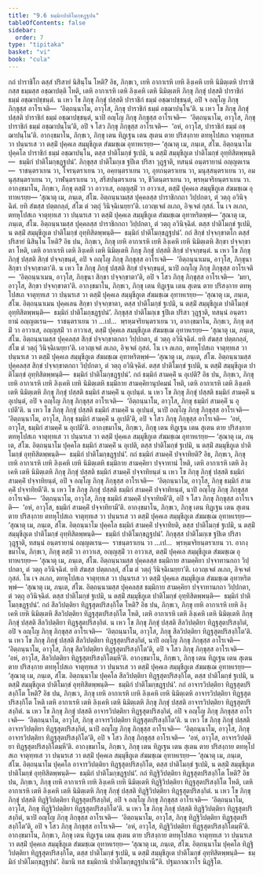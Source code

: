 ```yaml
---
title: "9.6 ธมฺมิกปาติโมกฺขฏฺฐปน"
tableOfContents: false
sidebar:
  order: 7
type: "tipitaka"
basket: "vi"
book: "cula"
---
```



<DynamicBreadcrumb />

<Division number="388" book="cula">

<Paragraph number="1894" book="cula">
กถํ ปาราชิโก ตสฺสํ ปริสายํ นิสินฺโน โหติ? อิธ, ภิกฺขเว, เยหิ อากาเรหิ เยหิ ลิงฺเคหิ เยหิ นิมิตฺเตหิ ปาราชิกสฺส ธมฺมสฺส อชฺฌาปตฺติ โหติ, เตหิ อากาเรหิ เตหิ ลิงฺเคหิ เตหิ นิมิตฺเตหิ ภิกฺขุ ภิกฺขุํ ปสฺสติ ปาราชิกํ ธมฺมํ อชฺฌาปชฺชนฺตํ. น เหว โข ภิกฺขุ ภิกฺขุํ ปสฺสติ ปาราชิกํ ธมฺมํ อชฺฌาปชฺชนฺตํ, อปิ จ อญฺโญ ภิกฺขุ ภิกฺขุสฺส อาโรเจติ—  ‘อิตฺถนฺนาโม, อาวุโส, ภิกฺขุ ปาราชิกํ ธมฺมํ อชฺฌาปนฺโน’ติ. น เหว โข ภิกฺขุ ภิกฺขุํ ปสฺสติ ปาราชิกํ ธมฺมํ อชฺฌาปชฺชนฺตํ, นาปิ อญฺโญ ภิกฺขุ ภิกฺขุสฺส อาโรเจติ—  ‘อิตฺถนฺนาโม, อาวุโส, ภิกฺขุ ปาราชิกํ ธมฺมํ อชฺฌาปนฺโน’ติ, อปิ จ โสว ภิกฺขุ ภิกฺขุสฺส อาโรเจติ—  ‘อหํ, อาวุโส, ปาราชิกํ ธมฺมํ อชฺฌาปนฺโน’ติ. อากงฺขมาโน, ภิกฺขเว, ภิกฺขุ เตน ทิฏฺเฐน เตน สุเตน ตาย ปริสงฺกาย ตทหุโปสเถ จาตุทฺทเส วา ปนฺนรเส วา ตสฺมิํ ปุคฺคเล สมฺมุขีภูเต สํฆมชฺเฌ อุทาหเรยฺย—
</Paragraph>

<Paragraph number="1895" book="cula">
‘สุณาตุ เม, ภนฺเต, สํโฆ. อิตฺถนฺนาโม ปุคฺคโล ปาราชิกํ ธมฺมํ อชฺฌาปนฺโน, ตสฺส ปาติโมกฺขํ ฐเปมิ, น ตสฺมิํ สมฺมุขีภูเต ปาติโมกฺขํ อุทฺทิสิตพฺพนฺติ—  ธมฺมิกํ ปาติโมกฺขฏฺฐปนํ’.
</Paragraph>

</Division>
<Division number="389" book="cula">

<Paragraph number="1896" book="cula">
ภิกฺขุสฺส ปาติโมกฺเข ฐปิเต ปริสา วุฏฺฐาติ, ทสนฺนํ อนฺตรายานํ อญฺญตเรน—  ราชนฺตราเยน วา, โจรนฺตราเยน วา, อคฺยนฺตราเยน วา, อุทกนฺตราเยน วา, มนุสฺสนฺตราเยน วา, อมนุสฺสนฺตราเยน วา, วาฬนฺตราเยน วา, สรีสปนฺตราเยน วา, ชีวิตนฺตราเยน วา, พฺรหฺมจริยนฺตราเยน วา. อากงฺขมาโน, ภิกฺขเว, ภิกฺขุ ตสฺมิํ วา อาวาเส, อญฺญสฺมิํ วา อาวาเส, ตสฺมิํ ปุคฺคเล สมฺมุขีภูเต สํฆมชฺเฌ อุทาหเรยฺย—
</Paragraph>

<Paragraph number="1897" book="cula">
‘สุณาตุ เม, ภนฺเต, สํโฆ. อิตฺถนฺนามสฺส ปุคฺคลสฺส ปาราชิกกถา วิปฺปกตา, ตํ วตฺถุ อวินิจฺฉิตํ. ยทิ สํฆสฺส ปตฺตกลฺลํ, สํโฆ ตํ วตฺถุํ วินิจฺฉิเนยฺยา’ติ.
</Paragraph>

<Paragraph number="1898" book="cula">
เอวญฺเจตํ ลเภถ, อิจฺเจตํ กุสลํ. โน เจ ลเภถ, ตทหุโปสเถ จาตุทฺทเส วา ปนฺนรเส วา ตสฺมิํ ปุคฺคเล สมฺมุขีภูเต สํฆมชฺเฌ อุทาหริตพฺพํ—
</Paragraph>

<Paragraph number="1899" book="cula">
‘สุณาตุ เม, ภนฺเต, สํโฆ. อิตฺถนฺนามสฺส ปุคฺคลสฺส ปาราชิกกถา วิปฺปกตา, ตํ วตฺถุ อวินิจฺฉิตํ. ตสฺส ปาติโมกฺขํ ฐเปมิ, น ตสฺมิํ สมฺมุขีภูเต ปาติโมกฺขํ อุทฺทิสิตพฺพนฺติ—  ธมฺมิกํ ปาติโมกฺขฏฺฐปนํ’.
</Paragraph>

</Division>
<Division number="390" book="cula">

<Paragraph number="1900" book="cula">
กถํ สิกฺขํ ปจฺจกฺขาตโก ตสฺสํ ปริสายํ นิสินฺโน โหติ? อิธ ปน, ภิกฺขเว, ภิกฺขุ เยหิ อากาเรหิ เยหิ ลิงฺเคหิ เยหิ นิมิตฺเตหิ สิกฺขา ปจฺจกฺขาตา โหติ, เตหิ อากาเรหิ เตหิ ลิงฺเคหิ เตหิ นิมิตฺเตหิ ภิกฺขุ ภิกฺขุํ ปสฺสติ สิกฺขํ ปจฺจกฺขนฺตํ. น เหว โข ภิกฺขุ ภิกฺขุํ ปสฺสติ สิกฺขํ ปจฺจกฺขนฺตํ, อปิ จ อญฺโญ ภิกฺขุ ภิกฺขุสฺส อาโรเจติ—  ‘อิตฺถนฺนาเมน, อาวุโส, ภิกฺขุนา สิกฺขา ปจฺจกฺขาตา’ติ. น เหว โข ภิกฺขุ ภิกฺขุํ ปสฺสติ สิกฺขํ ปจฺจกฺขนฺตํ, นาปิ อญฺโญ ภิกฺขุ ภิกฺขุสฺส อาโรเจติ—  ‘อิตฺถนฺนาเมน, อาวุโส, ภิกฺขุนา สิกฺขา ปจฺจกฺขาตา’ติ, อปิ จ โสว ภิกฺขุ ภิกฺขุสฺส อาโรเจติ—  ‘มยา, อาวุโส, สิกฺขา ปจฺจกฺขาตา’ติ. อากงฺขมาโน, ภิกฺขเว, ภิกฺขุ เตน ทิฏฺเฐน เตน สุเตน ตาย ปริสงฺกาย ตทหุโปสเถ จาตุทฺทเส วา ปนฺนรเส วา ตสฺมิํ ปุคฺคเล สมฺมุขีภูเต สํฆมชฺเฌ อุทาหเรยฺย—
</Paragraph>

<Paragraph number="1901" book="cula">
‘สุณาตุ เม, ภนฺเต, สํโฆ. อิตฺถนฺนาเมน ปุคฺคเลน สิกฺขา ปจฺจกฺขาตา, ตสฺส ปาติโมกฺขํ ฐเปมิ, น ตสฺมิํ สมฺมุขีภูเต ปาติโมกฺขํ อุทฺทิสิตพฺพนฺติ—  ธมฺมิกํ ปาติโมกฺขฏฺฐปนํ’.
</Paragraph>

</Division>
<Division number="391" book="cula">

<Paragraph number="1902" book="cula">
ภิกฺขุสฺส ปาติโมกฺเข ฐปิเต ปริสา วุฏฺฐาติ, ทสนฺนํ อนฺตรายานํ อญฺญตเรน—  ราชนฺตราเยน วา …เป…  พฺรหฺมจริยนฺตราเยน วา, อากงฺขมาโน, ภิกฺขเว, ภิกฺขุ ตสฺมิํ วา อาวาเส, อญฺญสฺมิํ วา อาวาเส, ตสฺมิํ ปุคฺคเล สมฺมุขีภูเต สํฆมชฺเฌ อุทาหเรยฺย—
</Paragraph>

<Paragraph number="1903" book="cula">
‘สุณาตุ เม, ภนฺเต, สํโฆ. อิตฺถนฺนามสฺส ปุคฺคลสฺส สิกฺขํ ปจฺจกฺขาตกถา วิปฺปกตา, ตํ วตฺถุ อวินิจฺฉิตํ. ยทิ สํฆสฺส ปตฺตกลฺลํ, สํโฆ ตํ วตฺถุํ วินิจฺฉิเนยฺยา’ติ.
</Paragraph>

<Paragraph number="1904" book="cula">
เอวญฺเจตํ ลเภถ, อิจฺเจตํ กุสลํ. โน เจ ลเภถ, ตทหุโปสเถ จาตุทฺทเส วา ปนฺนรเส วา ตสฺมิํ ปุคฺคเล สมฺมุขีภูเต สํฆมชฺเฌ อุทาหริตพฺพํ—
</Paragraph>

<Paragraph number="1905" book="cula">
‘สุณาตุ เม, ภนฺเต, สํโฆ. อิตฺถนฺนามสฺส ปุคฺคลสฺส สิกฺขํ ปจฺจกฺขาตกถา วิปฺปกตา, ตํ วตฺถุ อวินิจฺฉิตํ. ตสฺส ปาติโมกฺขํ ฐเปมิ, น ตสฺมิํ สมฺมุขีภูเต ปาติโมกฺขํ อุทฺทิสิตพฺพนฺติ—  ธมฺมิกํ ปาติโมกฺขฏฺฐปนํ’.
</Paragraph>

</Division>
<Division number="392" book="cula">

<Paragraph number="1906" book="cula">
กถํ ธมฺมิกํ สามคฺคิํ น อุเปติ? อิธ ปน, ภิกฺขเว, ภิกฺขุ เยหิ อากาเรหิ เยหิ ลิงฺเคหิ เยหิ นิมิตฺเตหิ ธมฺมิกาย สามคฺคิยานุปคมนํ โหติ, เตหิ อากาเรหิ เตหิ ลิงฺเคหิ เตหิ นิมิตฺเตหิ ภิกฺขุ ภิกฺขุํ ปสฺสติ ธมฺมิกํ สามคฺคิํ น อุเปนฺตํ. น เหว โข ภิกฺขุ ภิกฺขุํ ปสฺสติ ธมฺมิกํ สามคฺคิํ น อุเปนฺตํ, อปิ จ อญฺโญ ภิกฺขุ ภิกฺขุสฺส อาโรเจติ—  ‘อิตฺถนฺนาโม, อาวุโส, ภิกฺขุ ธมฺมิกํ สามคฺคิํ น อุเปตี’ติ. น เหว โข ภิกฺขุ ภิกฺขุํ ปสฺสติ ธมฺมิกํ สามคฺคิํ น อุเปนฺตํ, นาปิ อญฺโญ ภิกฺขุ ภิกฺขุสฺส อาโรเจติ—  ‘อิตฺถนฺนาโม, อาวุโส, ภิกฺขุ ธมฺมิกํ สามคฺคิํ น อุเปตี’ติ, อปิ จ โสว ภิกฺขุ ภิกฺขุสฺส อาโรเจติ—  ‘อหํ, อาวุโส, ธมฺมิกํ สามคฺคิํ น อุเปมี’ติ. อากงฺขมาโน, ภิกฺขเว, ภิกฺขุ เตน ทิฏฺเฐน เตน สุเตน ตาย ปริสงฺกาย ตทหุโปสเถ จาตุทฺทเส วา ปนฺนรเส วา ตสฺมิํ ปุคฺคเล สมฺมุขีภูเต สํฆมชฺเฌ อุทาหเรยฺย—
</Paragraph>

<Paragraph number="1907" book="cula">
‘สุณาตุ เม, ภนฺเต, สํโฆ. อิตฺถนฺนาโม ปุคฺคโล ธมฺมิกํ สามคฺคิํ น อุเปติ, ตสฺส ปาติโมกฺขํ ฐเปมิ, น ตสฺมิํ สมฺมุขีภูเต ปาติโมกฺขํ อุทฺทิสิตพฺพนฺติ—  ธมฺมิกํ ปาติโมกฺขฏฺฐปนํ’.
</Paragraph>

</Division>
<Division number="393" book="cula">

<Paragraph number="1908" book="cula">
กถํ ธมฺมิกํ สามคฺคิํ ปจฺจาทิยติ? อิธ, ภิกฺขเว, ภิกฺขุ เยหิ อากาเรหิ เยหิ ลิงฺเคหิ เยหิ นิมิตฺเตหิ ธมฺมิกาย สามคฺคิยา ปจฺจาทานํ โหติ, เตหิ อากาเรหิ เตหิ ลิงฺเคหิ เตหิ นิมิตฺเตหิ ภิกฺขุ ภิกฺขุํ ปสฺสติ ธมฺมิกํ สามคฺคิํ ปจฺจาทิยนฺตํ น เหว โข ภิกฺขุ ภิกฺขุํ ปสฺสติ ธมฺมิกํ สามคฺคิํ ปจฺจาทิยนฺตํ, อปิ จ อญฺโญ ภิกฺขุ ภิกฺขุสฺส อาโรเจติ—  ‘อิตฺถนฺนาโม, อาวุโส, ภิกฺขุ ธมฺมิกํ สามคฺคิํ ปจฺจาทิยตี’ติ. น เหว โข ภิกฺขุ ภิกฺขุํ ปสฺสติ ธมฺมิกํ สามคฺคิํ ปจฺจาทิยนฺตํ, นาปิ อญฺโญ ภิกฺขุ ภิกฺขุสฺส อาโรเจติ—  ‘อิตฺถนฺนาโม, อาวุโส, ภิกฺขุ ธมฺมิกํ สามคฺคิํ ปจฺจาทิยตี’ติ, อปิ จ โสว ภิกฺขุ ภิกฺขุสฺส อาโรเจติ—  ‘อหํ, อาวุโส, ธมฺมิกํ สามคฺคิํ ปจฺจาทิยามี’ติ. อากงฺขมาโน, ภิกฺขเว, ภิกฺขุ เตน ทิฏฺเฐน เตน สุเตน ตาย ปริสงฺกาย ตทหุโปสเถ จาตุทฺทเส วา ปนฺนรเส วา ตสฺมิํ ปุคฺคเล สมฺมุขีภูเต สํฆมชฺเฌ อุทาหเรยฺย—
</Paragraph>

<Paragraph number="1909" book="cula">
‘สุณาตุ เม, ภนฺเต, สํโฆ. อิตฺถนฺนาโม ปุคฺคโล ธมฺมิกํ สามคฺคิํ ปจฺจาทิยติ, ตสฺส ปาติโมกฺขํ ฐเปมิ, น ตสฺมิํ สมฺมุขีภูเต ปาติโมกฺขํ อุทฺทิสิตพฺพนฺติ—  ธมฺมิกํ ปาติโมกฺขฏฺฐปนํ’.
</Paragraph>

</Division>
<Division number="394" book="cula">

<Paragraph number="1910" book="cula">
ภิกฺขุสฺส ปาติโมกฺเข ฐปิเต ปริสา วุฏฺฐาติ, ทสนฺนํ อนฺตรายานํ อญฺญตเรน—  ราชนฺตราเยน วา …เป…  พฺรหฺมจริยนฺตราเยน วา. อากงฺขมาโน, ภิกฺขเว, ภิกฺขุ ตสฺมิํ วา อาวาเส, อญฺญสฺมิํ วา อาวาเส, ตสฺมิํ ปุคฺคเล สมฺมุขีภูเต สํฆมชฺเฌ อุทาหเรยฺย—
</Paragraph>

<Paragraph number="1911" book="cula">
‘สุณาตุ เม, ภนฺเต, สํโฆ. อิตฺถนฺนามสฺส ปุคฺคลสฺส ธมฺมิกาย สามคฺคิยา ปจฺจาทานกถา วิปฺปกตา, ตํ วตฺถุ อวินิจฺฉิตํ. ยทิ สํฆสฺส ปตฺตกลฺลํ, สํโฆ ตํ วตฺถุํ วินิจฺฉิเนยฺยา’ติ.
</Paragraph>

<Paragraph number="1912" book="cula">
เอวญฺเจตํ ลเภถ, อิจฺเจตํ กุสลํ. โน เจ ลเภถ, ตทหุโปสเถ จาตุทฺทเส วา ปนฺนรเส วา ตสฺมิํ ปุคฺคเล สมฺมุขีภูเต สํฆมชฺเฌ อุทาหริตพฺพํ—
</Paragraph>

<Paragraph number="1913" book="cula">
‘สุณาตุ เม, ภนฺเต, สํโฆ. อิตฺถนฺนามสฺส ปุคฺคลสฺส ธมฺมิกาย สามคฺคิยา ปจฺจาทานกถา วิปฺปกตา, ตํ วตฺถุ อวินิจฺฉิตํ. ตสฺส ปาติโมกฺขํ ฐเปมิ, น ตสฺมิํ สมฺมุขีภูเต ปาติโมกฺขํ อุทฺทิสิตพฺพนฺติ—  ธมฺมิกํ ปาติโมกฺขฏฺฐปนํ’.
</Paragraph>

</Division>
<Division number="395" book="cula">

<Paragraph number="1914" book="cula">
กถํ สีลวิปตฺติยา ทิฏฺฐสุตปริสงฺกิโต โหติ? อิธ ปน, ภิกฺขเว, ภิกฺขุ เยหิ อากาเรหิ เยหิ ลิงฺเคหิ เยหิ นิมิตฺเตหิ สีลวิปตฺติยา ทิฏฺฐสุตปริสงฺกิโต โหติ, เตหิ อากาเรหิ เตหิ ลิงฺเคหิ เตหิ นิมิตฺเตหิ ภิกฺขุ ภิกฺขุํ ปสฺสติ สีลวิปตฺติยา ทิฏฺฐสุตปริสงฺกิตํ. น เหว โข ภิกฺขุ ภิกฺขุํ ปสฺสติ สีลวิปตฺติยา ทิฏฺฐสุตปริสงฺกิตํ, อปิ จ อญฺโญ ภิกฺขุ ภิกฺขุสฺส อาโรเจติ—  ‘อิตฺถนฺนาโม, อาวุโส, ภิกฺขุ สีลวิปตฺติยา ทิฏฺฐสุตปริสงฺกิโต’ติ. น เหว โข ภิกฺขุ ภิกฺขุํ ปสฺสติ สีลวิปตฺติยา ทิฏฺฐสุตปริสงฺกิตํ, นาปิ อญฺโญ ภิกฺขุ ภิกฺขุสฺส อาโรเจติ—  ‘อิตฺถนฺนาโม, อาวุโส, ภิกฺขุ สีลวิปตฺติยา ทิฏฺฐสุตปริสงฺกิโต’ติ, อปิ จ โสว ภิกฺขุ ภิกฺขุสฺส อาโรเจติ—  ‘อหํ, อาวุโส, สีลวิปตฺติยา ทิฏฺฐสุตปริสงฺกิโตมฺหี’ติ. อากงฺขมาโน, ภิกฺขเว, ภิกฺขุ เตน ทิฏฺเฐน เตน สุเตน ตาย ปริสงฺกาย ตทหุโปสเถ จาตุทฺทเส วา ปนฺนรเส วา ตสฺมิํ ปุคฺคเล สมฺมุขีภูเต สํฆมชฺเฌ อุทาหเรยฺย—
</Paragraph>

<Paragraph number="1915" book="cula">
‘สุณาตุ เม, ภนฺเต, สํโฆ. อิตฺถนฺนาโม ปุคฺคโล สีลวิปตฺติยา ทิฏฺฐสุตปริสงฺกิโต, ตสฺส ปาติโมกฺขํ ฐเปมิ, น ตสฺมิํ สมฺมุขีภูเต ปาติโมกฺขํ อุทฺทิสิตพฺพนฺติ—  ธมฺมิกํ ปาติโมกฺขฏฺฐปนํ’.
</Paragraph>

</Division>
<Division number="396" book="cula">

<Paragraph number="1916" book="cula">
กถํ อาจารวิปตฺติยา ทิฏฺฐสุตปริสงฺกิโต โหติ? อิธ ปน, ภิกฺขเว, ภิกฺขุ เยหิ อากาเรหิ เยหิ ลิงฺเคหิ เยหิ นิมิตฺเตหิ อาจารวิปตฺติยา ทิฏฺฐสุตปริสงฺกิโต โหติ เตหิ อากาเรหิ เตหิ ลิงฺเคหิ เตหิ นิมิตฺเตหิ ภิกฺขุ ภิกฺขุํ ปสฺสติ อาจารวิปตฺติยา ทิฏฺฐสุตปริสงฺกิตํ. น เหว โข ภิกฺขุ ภิกฺขุํ ปสฺสติ อาจารวิปตฺติยา ทิฏฺฐสุตปริสงฺกิตํ, อปิ จ อญฺโญ ภิกฺขุ ภิกฺขุสฺส อาโรเจติ—  ‘อิตฺถนฺนาโม, อาวุโส, ภิกฺขุ อาจารวิปตฺติยา ทิฏฺฐสุตปริสงฺกิโต’ติ. น เหว โข ภิกฺขุ ภิกฺขุํ ปสฺสติ อาจารวิปตฺติยา ทิฏฺฐสุตปริสงฺกิตํ, นาปิ อญฺโญ ภิกฺขุ ภิกฺขุสฺส อาโรเจติ—  ‘อิตฺถนฺนาโม, อาวุโส, ภิกฺขุ อาจารวิปตฺติยา ทิฏฺฐสุตปริสงฺกิโต’ติ, อปิ จ โสว ภิกฺขุ ภิกฺขุสฺส อาโรเจติ—  ‘อหํ, อาวุโส, อาจารวิปตฺติยา ทิฏฺฐสุตปริสงฺกิโตมฺหี’ติ. อากงฺขมาโน, ภิกฺขเว, ภิกฺขุ เตน ทิฏฺเฐน เตน สุเตน ตาย ปริสงฺกาย ตทหุโปสเถ จาตุทฺทเส วา ปนฺนรเส วา ตสฺมิํ ปุคฺคเล สมฺมุขีภูเต สํฆมชฺเฌ อุทาหเรยฺย—
</Paragraph>

<Paragraph number="1917" book="cula">
‘สุณาตุ เม, ภนฺเต, สํโฆ. อิตฺถนฺนาโม ปุคฺคโล อาจารวิปตฺติยา ทิฏฺฐสุตปริสงฺกิโต, ตสฺส ปาติโมกฺขํ ฐเปมิ, น ตสฺมิํ สมฺมุขีภูเต ปาติโมกฺขํ อุทฺทิสิตพฺพนฺติ—  ธมฺมิกํ ปาติโมกฺขฏฺฐปนํ’.
</Paragraph>

</Division>
<Division number="397" book="cula">

<Paragraph number="1918" book="cula">
กถํ ทิฏฺฐิวิปตฺติยา ทิฏฺฐสุตปริสงฺกิโต โหติ? อิธ ปน, ภิกฺขเว, ภิกฺขุ เยหิ อากาเรหิ เยหิ ลิงฺเคหิ เยหิ นิมิตฺเตหิ ทิฏฺฐิวิปตฺติยา ทิฏฺฐสุตปริสงฺกิโต โหติ, เตหิ อากาเรหิ เตหิ ลิงฺเคหิ เตหิ นิมิตฺเตหิ ภิกฺขุ ภิกฺขุํ ปสฺสติ ทิฏฺฐิวิปตฺติยา ทิฏฺฐสุตปริสงฺกิตํ. น เหว โข ภิกฺขุ ภิกฺขุํ ปสฺสติ ทิฏฺฐิวิปตฺติยา ทิฏฺฐสุตปริสงฺกิตํ, อปิ จ อญฺโญ ภิกฺขุ ภิกฺขุสฺส อาโรเจติ—  ‘อิตฺถนฺนาโม, อาวุโส, ภิกฺขุ ทิฏฺฐิวิปตฺติยา ทิฏฺฐสุตปริสงฺกิโต’ติ. น เหว โข ภิกฺขุ ภิกฺขุํ ปสฺสติ ทิฏฺฐิวิปตฺติยา ทิฏฺฐสุตปริสงฺกิตํ, นาปิ อญฺโญ ภิกฺขุ ภิกฺขุสฺส อาโรเจติ—  ‘อิตฺถนฺนาโม, อาวุโส, ภิกฺขุ ทิฏฺฐิวิปตฺติยา ทิฏฺฐสุตปริสงฺกิโต’ติ, อปิ จ โสว ภิกฺขุ ภิกฺขุสฺส อาโรเจติ—  ‘อหํ, อาวุโส, ทิฏฺฐิวิปตฺติยา ทิฏฺฐสุตปริสงฺกิโตมฺหี’ติ. อากงฺขมาโน, ภิกฺขเว, ภิกฺขุ เตน ทิฏฺเฐน เตน สุเตน ตาย ปริสงฺกาย ตทหุโปสเถ จาตุทฺทเส วา ปนฺนรเส วา ตสฺมิํ ปุคฺคเล สมฺมุขีภูเต สํฆมชฺเฌ อุทาหเรยฺย—
</Paragraph>

<Paragraph number="1919" book="cula">
‘สุณาตุ เม, ภนฺเต, สํโฆ. อิตฺถนฺนาโม ปุคฺคโล ทิฏฺฐิวิปตฺติยา ทิฏฺฐสุตปริสงฺกิโต, ตสฺส ปาติโมกฺขํ ฐเปมิ, น ตสฺมิํ สมฺมุขีภูเต ปาติโมกฺขํ อุทฺทิสิตพฺพนฺติ—  ธมฺมิกํ ปาติโมกฺขฏฺฐปนํ’.
</Paragraph>

<Paragraph number="1920" book="cula">
อิมานิ ทส ธมฺมิกานิ ปาติโมกฺขฏฺฐปนานี”ติ.

</Paragraph>
</Division>

<Paragraph number="1921" type="center" book="cula">
ปฐมภาณวาโร นิฏฺฐิโต.
</Paragraph>